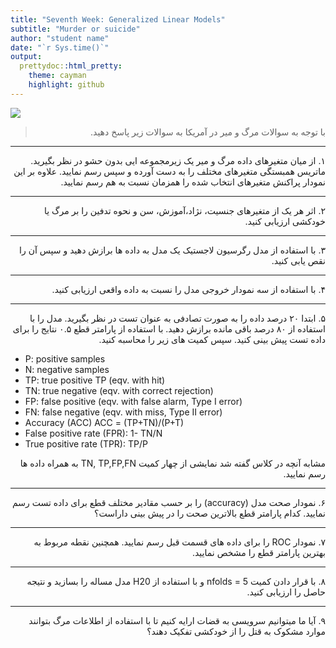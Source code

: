 ```yaml
---
title: "Seventh Week: Generalized Linear Models"
subtitle: "Murder or suicide"
author: "student name"
date: "`r Sys.time()`"
output:
  prettydoc::html_pretty:
    theme: cayman
    highlight: github
---
```


<div align="center">
<img  src="images/giraffe-suicide-fail-cartoon.jpg"  align = 'center'>
</div>

> <p dir="RTL"> 
با توجه به سوالات مرگ و میر در آمریکا به سوالات زیر پاسخ دهید.
</p>

***

<p dir="RTL">
۱. از میان متغیرهای داده مرگ و میر یک زیرمجموعه ایی بدون حشو در نظر بگیرید.
ماتریس همبستگی متغیرهای مختلف را به دست آورده و سپس رسم نمایید. علاوه بر این نمودار پراکنش متغیرهای انتخاب شده را همزمان نسبت به هم رسم نمایید.
</p>

***

<p dir="RTL">
۲. اثر هر یک از متغیرهای جنسیت، نژاد،آموزش، سن و نحوه تدفین را بر مرگ یا خودکشی ارزیابی کنید.
</p>

***

<p dir="RTL">
۳. با استفاده از مدل رگرسیون لاجستیک یک مدل به داده ها برازش دهید و سپس آن را نقص یابی کنید.
</p>

***

<p dir="RTL">
۴. با استفاده از سه نمودار خروجی مدل را نسبت به داده واقعی ارزیابی کنید.
</p>

***

<p dir="RTL">
۵. ابتدا ۲۰ درصد داده را به صورت تصادفی به عنوان تست در نظر بگیرید. مدل را با استفاده از ۸۰ درصد باقی مانده برازش دهید. با استفاده از پارامتر قطع ۰.۵ نتایج را برای داده تست پیش بینی کنید. سپس کمیت های زیر را محاسبه کنید.
</p>

* P: positive samples
* N: negative samples
* TP: true positive TP (eqv. with hit)
* TN: true negative (eqv. with correct rejection)
* FP: false positive (eqv. with false alarm, Type I error)
* FN: false negative (eqv. with miss, Type II error)
* Accuracy (ACC) ACC = (TP+TN)/(P+T)
* False positive rate (FPR): 1- TN/N
* True positive rate (TPR): TP/P

<p dir="RTL">
مشابه آنچه در کلاس گفته شد نمایشی از  چهار کمیت 
TN, TP,FP,FN
به همراه داده ها رسم نمایید.
</p>

***

<p dir="RTL">
۶. نمودار صحت مدل (accuracy) را بر حسب مقادیر مختلف قطع برای داده تست رسم نمایید. کدام پارامتر قطع بالاترین صحت را در پیش بینی داراست؟
</p>

***

<p dir="RTL">
۷. نمودار 
ROC
 را برای داده های قسمت قبل رسم نمایید. همچنین نقطه مربوط به بهترین پارامتر قطع را مشخص نمایید.
</p>

***

<p dir="RTL">
۸. با قرار دادن کمیت 
nfolds = 5
و با استفاده از 
H20
مدل مساله را بسازید و نتیجه حاصل را ارزیابی کنید.
</p>

***

<p dir="RTL"> 
۹. آیا ما میتوانیم سرویسی به قضات ارایه کنیم تا با استفاده از اطلاعات مرگ بتوانند موارد مشکوک به قتل را از خودکشی تفکیک دهند؟
</p>


